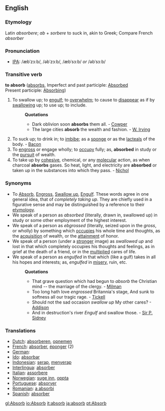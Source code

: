 ==English==

===Etymology===
Latin ''absorbere''; ''ab'' + ''sorbere'' to suck in, akin to Greek; Compare French ''absorber''

===Pronunciation===
* [[Wiktionary:Pronunciation_key|IPA]]: /æbˈzɔːb/, /əbˈzɔːb/, /æbˈsɔːb/ ''or'' /əbˈsɔːb/

===Transitive verb===
'''to absorb'''  ([[absorbs]],
Imperfect and past participle: [[Absorbed]]<br>
Present participle: [[Absorbing]])
#To swallow up; to [[engulf]]; to [[overwhelm]]; to cause to [[disappear]] as if by [[swallowing]] up; to use up; to include.
#:'''Quotations'''
#:*Dark oblivion soon '''absorbs''' them all. - [[Cowper]]
#:*The large cities '''absorb''' the wealth and fashion. - [[W. Irving]]
#To suck up; to drink in; to [[imbibe]]; as a [[sponge]] or as the [[lacteals]] of the body. - [[Bacon]]
#To [[engross]] or engage wholly; to [[occupy]] fully; as, '''absorbed''' in study or the [[pursuit]] of wealth.
#To take up by [[cohesive]], chemical, or any [[molecular]] action, as when charcoal '''absorbs''' gases.  So heat, light, and electricity are '''absorbed''' or taken up in the substances into which they pass. - [[Nichol]]

===Synonyms===
*To [[Absorb]], [[Engross]], [[Swallow up]], [[Engulf]]. These words agree in one general idea, that of ''completely taking up''. They are chiefly used in a figurative sense and may be distinguished by a reference to their [[etymology]]. 
*We speak of a person as ''absorbed'' (literally, drawn in, swallowed up) in study or some other employment of the highest interest. 
*We speak of a person as ''ebgrossed'' (literally, seized upon in the ''gross'', or wholly) by something which [[occupies]] his whole time and thoughts, as the [[acquisition]] of wealth, or the [[attainment]] of honor. 
*We speak of a person (under a [[stronger]] image) as ''swallowed up'' and lost in that which completely occupies his thoughts and feelings, as in grief at the death of a friend, or in the [[multiplied]] cares of life. 
*We speak of a person as ''engulfed'' in that which (like a gulf) takes in all his hopes and interests; as, ''engulfed'' in [[misery]], ruin, etc.
*:'''Quotations'''
*:*That grave question which had begun to ''absorb'' the Christian mind -- the marriage of the clergy. - [[Milman]]
*:*Too long hath love ''engrossed'' Britannia's stage, And sunk to softness all our tragic rage. - [[Tickell]]
*:*Should not the sad occasion ''swallow up'' My other cares? - [[Addison]]
*:*And in destruction's river ''Engulf'' and swallow those. - [[Sir P. Sidney]]
{{rfc}}

===Translations===
*[[Dutch]]: [[absorberen]], [[opnemen]]
*[[French]]: [[absorber]], [[éponger]] (2)
*[[German]]: [[]]
*[[Ido]]: [[absorbar]]
*[[Indonesian]]: [[serap]], [[serap|menyerap]]
*[[Interlingua]]: [[absorber]]
*[[Italian]]: [[assorbere]]
*[[Norwegian]]: [[suge inn]], [[oppta]]
*[[Portuguese]]: [[absorver]]
*[[Romanian]]: [[a absorbi]]
*[[Spanish]]: [[absorber]]

[[gl:Absorb]]
[[io:Absorb]]
[[it:absorb]]
[[ja:absorb]]
[[pt:Absorb]]